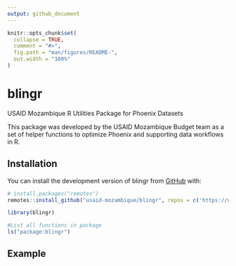```yaml
---
output: github_document
---
```


<!-- README.md is generated from README.Rmd. Please edit that file -->

```r
knitr::opts_chunk$set(
  collapse = TRUE,
  comment = "#>",
  fig.path = "man/figures/README-",
  out.width = "100%"
)
```

# blingr

<!-- badges: start -->
<!-- badges: end -->

USAID Mozambique R Utilities Package for Phoenix Datasets

This package was developed by the USAID Mozambique Budget team as a set of helper functions to optimize Phoenix and supporting data workflows in R.

## Installation

You can install the development version of blingr from [GitHub](https://github.com/) with:

``` r
# install.packages("remotes")
remotes::install_github("usaid-mozambique/blingr", repos = c('https://usaid-mozambique.r-universe.dev', 'https://cloud.r-project.org')

library(blingr)

#List all functions in package
ls("package:blingr")
```

## Example

